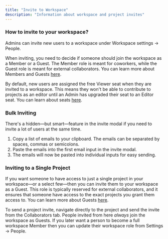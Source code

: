 ```yaml
---
title: "Invite to Workspace"
description: "Information about workspace and project invites"
---
```


### How to invite to your workspace?
Admins can invite new users to a workspace under Workspace settings -> People.

When inviting, you need to decide if someone should join the workspace as a Member or a Guest. The Member role is meant for coworkers, while the Guest role is meant for external collaborators. You can learn more about Members and Guests [here](/workspaces/roles-and-seats#workspace-roles).

By default, new users are assigned the free Viewer seat when they are invited to a workspace. This means they won't be able to contribute to projects as an editor until an Admin has upgraded their seat to an Editor seat. You can learn about seats [here](/workspaces/roles-and-seats#seats).

### Bulk Inviting

There's a hidden—but smart—feature in the invite modal if you need to invite a lot of users at the same time.

1. Copy a list of emails to your clipboard. The emails can be separated by spaces, commas or semicolons.
2. Paste the emails into the first email input in the invite modal.
3. The emails will now be pasted into individual inputs for easy sending.

### Inviting to a Single Project

If you want someone to have access to just a single project in your workspace—or a select few—then you can invite them to your workspace as a Guest. This role is typically reserved for external collaborators, and it ensures that someone have access to the exact projects you grant them access to. You can learn more about Guests [here](/workspaces/roles-and-seats#workspace-roles).

To send a project invite, navigate directly to the project and send the invite from the Collaborators tab. People invited from here *always* join the workspace as Guests. If you later want a person to become a full workspace Member then you can update their workspace role from Settings -> People. 

